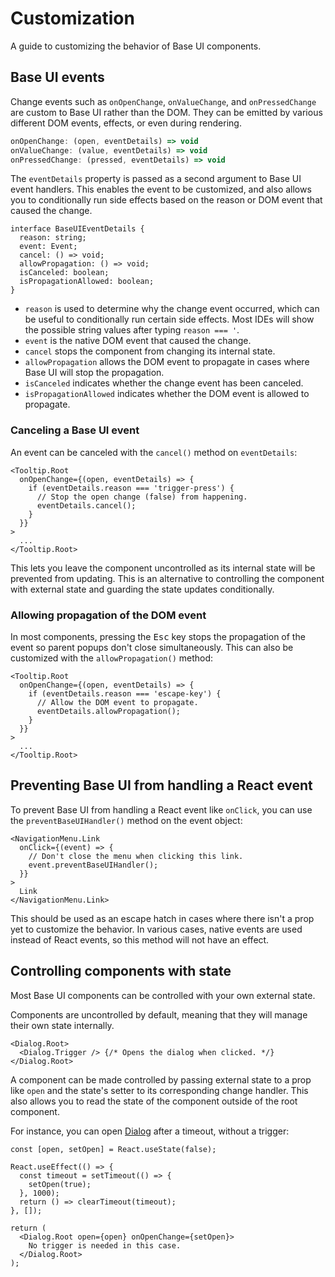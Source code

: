 # Customization

<Subtitle>A guide to customizing the behavior of Base UI components.</Subtitle>
<Meta name="description" content="A guide to customizing the behavior of Base UI components." />

## Base UI events

Change events such as `onOpenChange`, `onValueChange`, and `onPressedChange` are custom to Base UI rather than the DOM.
They can be emitted by various different DOM events, effects, or even during rendering.

```js title="Base UI event signatures"
onOpenChange: (open, eventDetails) => void
onValueChange: (value, eventDetails) => void
onPressedChange: (pressed, eventDetails) => void
```

The `eventDetails` property is passed as a second argument to Base UI event handlers.
This enables the event to be customized, and also allows you to conditionally run side effects based on the reason or DOM event that caused the change.

```tsx title="eventDetails object"
interface BaseUIEventDetails {
  reason: string;
  event: Event;
  cancel: () => void;
  allowPropagation: () => void;
  isCanceled: boolean;
  isPropagationAllowed: boolean;
}
```

- `reason` is used to determine why the change event occurred, which can be useful to conditionally run certain side effects.
  Most IDEs will show the possible string values after typing `reason === '`.
- `event` is the native DOM event that caused the change.
- `cancel` stops the component from changing its internal state.
- `allowPropagation` allows the DOM event to propagate in cases where Base UI will stop the propagation.
- `isCanceled` indicates whether the change event has been canceled.
- `isPropagationAllowed` indicates whether the DOM event is allowed to propagate.

### Canceling a Base UI event

An event can be canceled with the `cancel()` method on `eventDetails`:

```tsx title="Prevent a tooltip from closing when pressing the trigger" "cancel"
<Tooltip.Root
  onOpenChange={(open, eventDetails) => {
    if (eventDetails.reason === 'trigger-press') {
      // Stop the open change (false) from happening.
      eventDetails.cancel();
    }
  }}
>
  ...
</Tooltip.Root>
```

This lets you leave the component uncontrolled as its internal state will be prevented from updating. This is an alternative to controlling the component with external state and guarding the state updates conditionally.

### Allowing propagation of the DOM event

In most components, pressing the <kbd>Esc</kbd> key stops the propagation of the event so parent popups don't close simultaneously.
This can also be customized with the `allowPropagation()` method:

```tsx title="Allowing propagation of the event" "allowPropagation"
<Tooltip.Root
  onOpenChange={(open, eventDetails) => {
    if (eventDetails.reason === 'escape-key') {
      // Allow the DOM event to propagate.
      eventDetails.allowPropagation();
    }
  }}
>
  ...
</Tooltip.Root>
```

## Preventing Base UI from handling a React event

To prevent Base UI from handling a React event like `onClick`, you can use the `preventBaseUIHandler()` method on the event object:

```tsx title="Prevent Base UI's default behavior"
<NavigationMenu.Link
  onClick={(event) => {
    // Don't close the menu when clicking this link.
    event.preventBaseUIHandler();
  }}
>
  Link
</NavigationMenu.Link>
```

This should be used as an escape hatch in cases where there isn't a prop yet to customize the behavior.
In various cases, native events are used instead of React events, so this method will not have an effect.

## Controlling components with state

Most Base UI components can be controlled with your own external state.

Components are uncontrolled by default, meaning that they will manage their own state internally.

```tsx title="Uncontrolled mode"
<Dialog.Root>
  <Dialog.Trigger /> {/* Opens the dialog when clicked. */}
</Dialog.Root>
```

A component can be made controlled by passing external state to a prop like `open` and the state's setter to its corresponding change handler.
This also allows you to read the state of the component outside of the root component.

For instance, you can open [Dialog](/react/components/dialog) after a timeout, without a trigger:

```tsx title="Opening the dialog after 1 second"
const [open, setOpen] = React.useState(false);

React.useEffect(() => {
  const timeout = setTimeout(() => {
    setOpen(true);
  }, 1000);
  return () => clearTimeout(timeout);
}, []);

return (
  <Dialog.Root open={open} onOpenChange={setOpen}>
    No trigger is needed in this case.
  </Dialog.Root>
);
```
